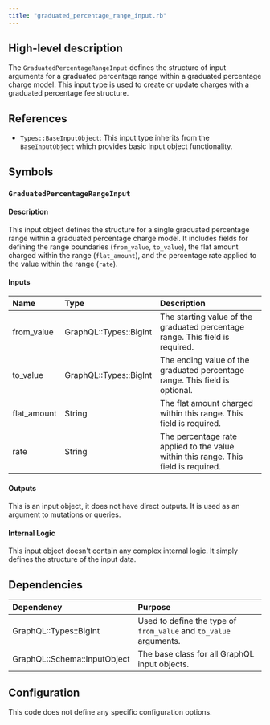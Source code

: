 ```yaml
---
title: "graduated_percentage_range_input.rb"
---
```


## High-level description
The `GraduatedPercentageRangeInput` defines the structure of input arguments for a graduated percentage range within a graduated percentage charge model. This input type is used to create or update charges with a graduated percentage fee structure.

## References
- `Types::BaseInputObject`: This input type inherits from the `BaseInputObject` which provides basic input object functionality.

## Symbols
### `GraduatedPercentageRangeInput`
#### Description
This input object defines the structure for a single graduated percentage range within a graduated percentage charge model. It includes fields for defining the range boundaries (`from_value`, `to_value`), the flat amount charged within the range (`flat_amount`), and the percentage rate applied to the value within the range (`rate`).

#### Inputs
| Name | Type | Description |
|:-----|:-----|:------------|
| from_value | GraphQL::Types::BigInt | The starting value of the graduated percentage range. This field is required. |
| to_value | GraphQL::Types::BigInt | The ending value of the graduated percentage range. This field is optional. |
| flat_amount | String | The flat amount charged within this range. This field is required. |
| rate | String | The percentage rate applied to the value within this range. This field is required. |

#### Outputs
This is an input object, it does not have direct outputs. It is used as an argument to mutations or queries.

#### Internal Logic
This input object doesn't contain any complex internal logic. It simply defines the structure of the input data.

## Dependencies
| Dependency | Purpose |
|:-----------|:--------|
| GraphQL::Types::BigInt | Used to define the type of `from_value` and `to_value` arguments. |
| GraphQL::Schema::InputObject | The base class for all GraphQL input objects. |

## Configuration
This code does not define any specific configuration options.
